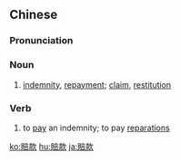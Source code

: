 {{also|赔款}}
==Chinese==
{{zh-forms|s=赔款}}

===Pronunciation===
{{zh-pron
|m=péikuǎn
|c=pui4 fun2
|mn=kh,qz,xm,zz:pôe-khoán/tp,xm:pê-khoán/qz:pêr-khóaⁿ
|cat=n
}}

===Noun===
{{zh-noun}}

# [[indemnity]], [[repayment]]; [[claim]], [[restitution]]

===Verb===
{{zh-verb}}

# to [[pay]] an indemnity; to pay [[reparation]]s

[[ko:賠款]]
[[hu:賠款]]
[[ja:賠款]]